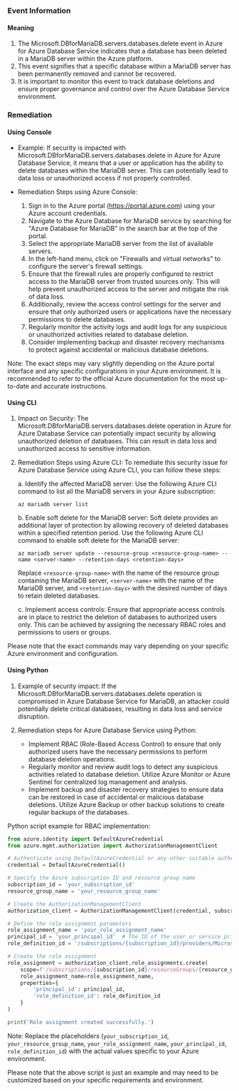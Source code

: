 
### Event Information

#### Meaning

1. The Microsoft.DBforMariaDB.servers.databases.delete event in Azure for Azure Database Service indicates that a database has been deleted in a MariaDB server within the Azure platform.
2. This event signifies that a specific database within a MariaDB server has been permanently removed and cannot be recovered.
3. It is important to monitor this event to track database deletions and ensure proper governance and control over the Azure Database Service environment.

### Remediation

#### Using Console

- Example: If security is impacted with Microsoft.DBforMariaDB.servers.databases.delete in Azure for Azure Database Service, it means that a user or application has the ability to delete databases within the MariaDB server. This can potentially lead to data loss or unauthorized access if not properly controlled.

- Remediation Steps using Azure Console:
  1. Sign in to the Azure portal (https://portal.azure.com) using your Azure account credentials.
  2. Navigate to the Azure Database for MariaDB service by searching for "Azure Database for MariaDB" in the search bar at the top of the portal.
  3. Select the appropriate MariaDB server from the list of available servers.
  4. In the left-hand menu, click on "Firewalls and virtual networks" to configure the server's firewall settings.
  5. Ensure that the firewall rules are properly configured to restrict access to the MariaDB server from trusted sources only. This will help prevent unauthorized access to the server and mitigate the risk of data loss.
  6. Additionally, review the access control settings for the server and ensure that only authorized users or applications have the necessary permissions to delete databases.
  7. Regularly monitor the activity logs and audit logs for any suspicious or unauthorized activities related to database deletion.
  8. Consider implementing backup and disaster recovery mechanisms to protect against accidental or malicious database deletions.

Note: The exact steps may vary slightly depending on the Azure portal interface and any specific configurations in your Azure environment. It is recommended to refer to the official Azure documentation for the most up-to-date and accurate instructions.

#### Using CLI

1. Impact on Security: The Microsoft.DBforMariaDB.servers.databases.delete operation in Azure for Azure Database Service can potentially impact security by allowing unauthorized deletion of databases. This can result in data loss and unauthorized access to sensitive information.

2. Remediation Steps using Azure CLI: To remediate this security issue for Azure Database Service using Azure CLI, you can follow these steps:

   a. Identify the affected MariaDB server: Use the following Azure CLI command to list all the MariaDB servers in your Azure subscription:
   
      ```
      az mariadb server list
      ```

   b. Enable soft delete for the MariaDB server: Soft delete provides an additional layer of protection by allowing recovery of deleted databases within a specified retention period. Use the following Azure CLI command to enable soft delete for the MariaDB server:
   
      ```
      az mariadb server update --resource-group <resource-group-name> --name <server-name> --retention-days <retention-days>
      ```

      Replace `<resource-group-name>` with the name of the resource group containing the MariaDB server, `<server-name>` with the name of the MariaDB server, and `<retention-days>` with the desired number of days to retain deleted databases.

   c. Implement access controls: Ensure that appropriate access controls are in place to restrict the deletion of databases to authorized users only. This can be achieved by assigning the necessary RBAC roles and permissions to users or groups.

Please note that the exact commands may vary depending on your specific Azure environment and configuration.

#### Using Python

1. Example of security impact: If the Microsoft.DBforMariaDB.servers.databases.delete operation is compromised in Azure Database Service for MariaDB, an attacker could potentially delete critical databases, resulting in data loss and service disruption.

2. Remediation steps for Azure Database Service using Python:
   - Implement RBAC (Role-Based Access Control) to ensure that only authorized users have the necessary permissions to perform database deletion operations.
   - Regularly monitor and review audit logs to detect any suspicious activities related to database deletion. Utilize Azure Monitor or Azure Sentinel for centralized log management and analysis.
   - Implement backup and disaster recovery strategies to ensure data can be restored in case of accidental or malicious database deletions. Utilize Azure Backup or other backup solutions to create regular backups of the databases.

Python script example for RBAC implementation:
```python
from azure.identity import DefaultAzureCredential
from azure.mgmt.authorization import AuthorizationManagementClient

# Authenticate using DefaultAzureCredential or any other suitable authentication method
credential = DefaultAzureCredential()

# Specify the Azure subscription ID and resource group name
subscription_id = 'your_subscription_id'
resource_group_name = 'your_resource_group_name'

# Create the AuthorizationManagementClient
authorization_client = AuthorizationManagementClient(credential, subscription_id)

# Define the role assignment parameters
role_assignment_name = 'your_role_assignment_name'
principal_id = 'your_principal_id'  # The ID of the user or service principal to assign the role to
role_definition_id = '/subscriptions/{subscription_id}/providers/Microsoft.Authorization/roleDefinitions/{role_definition_id}'  # The ID of the role definition to assign

# Create the role assignment
role_assignment = authorization_client.role_assignments.create(
    scope=f'/subscriptions/{subscription_id}/resourceGroups/{resource_group_name}',
    role_assignment_name=role_assignment_name,
    properties={
        'principal_id': principal_id,
        'role_definition_id': role_definition_id
    }
)

print('Role assignment created successfully.')
```

Note: Replace the placeholders (`your_subscription_id`, `your_resource_group_name`, `your_role_assignment_name`, `your_principal_id`, `role_definition_id`) with the actual values specific to your Azure environment.

Please note that the above script is just an example and may need to be customized based on your specific requirements and environment.

